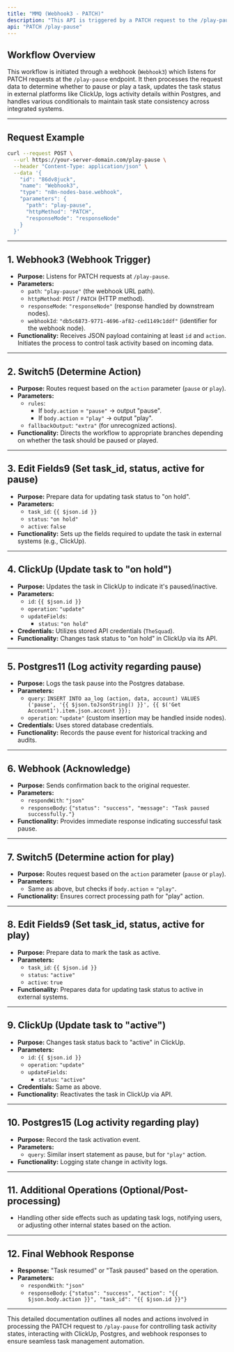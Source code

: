 ```yaml
---
title: "MMQ (Webhook3 - PATCH)"
description: "This API is triggered by a PATCH request to the /play-pause endpoint, to control task activities such as play or pause. The workflow processes incoming webhook data, updates task statuses, interacts with Postgres databases for logging, and interfaces with external platforms like ClickUp for task management."
api: "PATCH /play-pause"
---
```


## Workflow Overview

This workflow is initiated through a webhook (`Webhook3`) which listens for PATCH requests at the `/play-pause` endpoint. It then processes the request data to determine whether to pause or play a task, updates the task status in external platforms like ClickUp, logs activity details within Postgres, and handles various conditionals to maintain task state consistency across integrated systems.

---

## Request Example

<RequestExample>

```bash Request
curl --request POST \
  --url https://your-server-domain.com/play-pause \
  --header "Content-Type: application/json" \
  --data '{
    "id": "86dv8juck",
    "name": "Webhook3",
    "type": "n8n-nodes-base.webhook",
    "parameters": {
      "path": "play-pause",
      "httpMethod": "PATCH",
      "responseMode": "responseNode"
    }
  }'
```

</RequestExample>

---

## 1. Webhook3 (Webhook Trigger)

- **Purpose:** Listens for PATCH requests at `/play-pause`.
- **Parameters:**
  - `path`: `"play-pause"` (the webhook URL path).
  - `httpMethod`: `POST` / `PATCH` (HTTP method).
  - `responseMode`: `"responseNode"` (response handled by downstream nodes).
  - `webhookId`: `"db5c6873-9771-4696-af82-ced1149c1ddf"` (identifier for the webhook node).
- **Functionality:** Receives JSON payload containing at least `id` and `action`. Initiates the process to control task activity based on incoming data.

---

## 2. Switch5 (Determine Action)

- **Purpose:** Routes request based on the `action` parameter (`pause` or `play`).
- **Parameters:**
  - `rules`: 
    - If `body.action` = `"pause"` → output "pause".
    - If `body.action` = `"play"` → output "play".
  - `fallbackOutput`: `"extra"` (for unrecognized actions).
- **Functionality:** Directs the workflow to appropriate branches depending on whether the task should be paused or played.

---

## 3. Edit Fields9 (Set task_id, status, active for pause)

- **Purpose:** Prepare data for updating task status to "on hold".
- **Parameters:**
  - `task_id`: `{{ $json.id }}`
  - `status`: `"on hold"`
  - `active`: `false`
- **Functionality:** Sets up the fields required to update the task in external systems (e.g., ClickUp).

---

## 4. ClickUp (Update task to "on hold")

- **Purpose:** Updates the task in ClickUp to indicate it's paused/inactive.
- **Parameters:**
  - `id`: `{{ $json.id }}`
  - `operation`: `"update"`
  - `updateFields`:
    - `status`: `"on hold"`
- **Credentials:** Utilizes stored API credentials (`TheSquad`).
- **Functionality:** Changes task status to "on hold" in ClickUp via its API.

---

## 5. Postgres11 (Log activity regarding pause)

- **Purpose:** Logs the task pause into the Postgres database.
- **Parameters:**
  - `query`: `INSERT INTO aa_log (action, data, account) VALUES ('pause', '{{ $json.toJsonString() }}', {{ $('Get Account1').item.json.account }});`
  - `operation`: `"update"` (custom insertion may be handled inside nodes).
- **Credentials:** Uses stored database credentials.
- **Functionality:** Records the pause event for historical tracking and audits.

---

## 6. Webhook (Acknowledge)

- **Purpose:** Sends confirmation back to the original requester.
- **Parameters:**
  - `respondWith`: `"json"`
  - `responseBody`: `{"status": "success", "message": "Task paused successfully."}`
- **Functionality:** Provides immediate response indicating successful task pause.

---

## 7. Switch5 (Determine action for play)

- **Purpose:** Routes request based on the `action` parameter (`pause` or `play`).
- **Parameters:**
  - Same as above, but checks if `body.action` = `"play"`.
- **Functionality:** Ensures correct processing path for "play" action.

---

## 8. Edit Fields9 (Set task_id, status, active for play)

- **Purpose:** Prepare data to mark the task as active.
- **Parameters:**
  - `task_id`: `{{ $json.id }}`
  - `status`: `"active"`
  - `active`: `true`
- **Functionality:** Prepares data for updating task status to active in external systems.

---

## 9. ClickUp (Update task to "active")

- **Purpose:** Changes task status back to "active" in ClickUp.
- **Parameters:**
  - `id`: `{{ $json.id }}`
  - `operation`: `"update"`
  - `updateFields`:
    - `status`: `"active"`
- **Credentials:** Same as above.
- **Functionality:** Reactivates the task in ClickUp via API.

---

## 10. Postgres15 (Log activity regarding play)

- **Purpose:** Record the task activation event.
- **Parameters:**
  - `query`: Similar insert statement as pause, but for `"play"` action.
- **Functionality:** Logging state change in activity logs.

---

## 11. Additional Operations (Optional/Post-processing)

- Handling other side effects such as updating task logs, notifying users, or adjusting other internal states based on the action.

---

## 12. Final Webhook Response

- **Response:** "Task resumed" or "Task paused" based on the operation.
- **Parameters:**
  - `respondWith`: `"json"`
  - `responseBody`: `{"status": "success", "action": "{{ $json.body.action }}", "task_id": "{{ $json.id }}"}`

---

This detailed documentation outlines all nodes and actions involved in processing the PATCH request to `/play-pause` for controlling task activity states, interacting with ClickUp, Postgres, and webhook responses to ensure seamless task management automation.